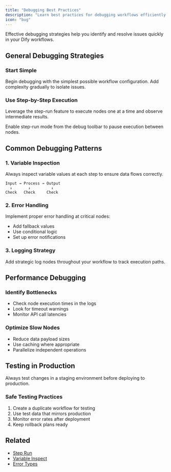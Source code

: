 ```yaml
---
title: "Debugging Best Practices"
description: "Learn best practices for debugging workflows efficiently in Dify"
icon: "bug"
---
```


Effective debugging strategies help you identify and resolve issues quickly in your Dify workflows.

## General Debugging Strategies

### Start Simple
Begin debugging with the simplest possible workflow configuration. Add complexity gradually to isolate issues.

### Use Step-by-Step Execution
Leverage the step-run feature to execute nodes one at a time and observe intermediate results.

<Tip>
  Enable step-run mode from the debug toolbar to pause execution between nodes.
</Tip>

## Common Debugging Patterns

### 1. Variable Inspection
Always inspect variable values at each step to ensure data flows correctly.

```
Input → Process → Output
  ↓       ↓         ↓
Check   Check     Check
```

### 2. Error Handling
Implement proper error handling at critical nodes:

- Add fallback values
- Use conditional logic
- Set up error notifications

### 3. Logging Strategy
Add strategic log nodes throughout your workflow to track execution paths.

## Performance Debugging

### Identify Bottlenecks
- Check node execution times in the logs
- Look for timeout warnings
- Monitor API call latencies

### Optimize Slow Nodes
- Reduce data payload sizes
- Use caching where appropriate
- Parallelize independent operations

## Testing in Production

<Warning>
  Always test changes in a staging environment before deploying to production.
</Warning>

### Safe Testing Practices
1. Create a duplicate workflow for testing
2. Use test data that mirrors production
3. Monitor error rates after deployment
4. Keep rollback plans ready

## Related

- [Step Run](/en/documentation/pages/debug/step-run)
- [Variable Inspect](/en/documentation/pages/debug/variable-inspect)
- [Error Types](/en/documentation/pages/debug/error-type)
